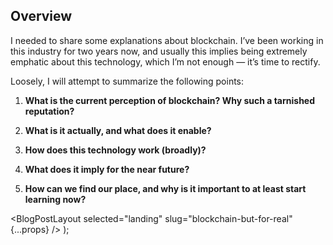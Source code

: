 
## Overview

I needed to share some explanations about blockchain. I’ve been working in this industry for two years now, and usually this implies being extremely emphatic about this technology, which I’m not enough — it’s time to rectify.

Loosely, I will attempt to summarize the following points:

1.  **What is the current perception of blockchain? Why such a tarnished reputation?**

2.  **What is it actually, and what does it enable?**

3.  **How does this technology work (broadly)?**

4.  **What does it imply for the near future?**

5.  **How can we find our place, and why is it important to at least start learning now?**

  <BlogPostLayout selected="landing" slug="blockchain-but-for-real" {...props} />
);
